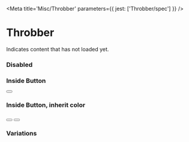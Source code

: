 

<Meta title='Misc/Throbber' parameters={{ jest: ['Throbber/spec'] }} />

# Throbber

Indicates content that has not loaded yet.

<Preview>
  <Story name='Default'>
    <Throbber/>
  </Story>
</Preview>

<Props of={Throbber} />

### Disabled

<Preview>
  <Story name='Disabled'>
    <Throbber disabled/>
  </Story>
</Preview>

### Inside Button

<Preview>
  <Story name='Inside Button'>
    <Button minHeight='x40'>
      <Throbber size='x12'/>
    </Button>
  </Story>
</Preview>

### Inside Button, inherit color

<Preview>
  <Story name='Inside Button, inherit color'>
    <Box>
      <Button primary danger minHeight='x40' marginInlineEnd='5px'>
        <Throbber size='x12' inheritColor/>
      </Button>
      <Button primary minHeight='x40'>
        <Throbber size='x12' inheritColor/>
      </Button>
    </Box>
  </Story>
</Preview>


### Variations

<Story name='States'>
  <PropsVariationSection
    component={Throbber}
    common={{ onClick: action('click') }}
    yAxis={{
      default: {},
      '3 circles + x40': { circleCount: 3, size: 'x40' },
      '5 circles + x32': { circleCount: 5, size: 'x32' },
      '7 circles + x24': { circleCount: 7, size: 'x24' },
    }}
    xAxis={{
      default: {},
      disabled: { disabled: true },
    }}
  />
</Story>
